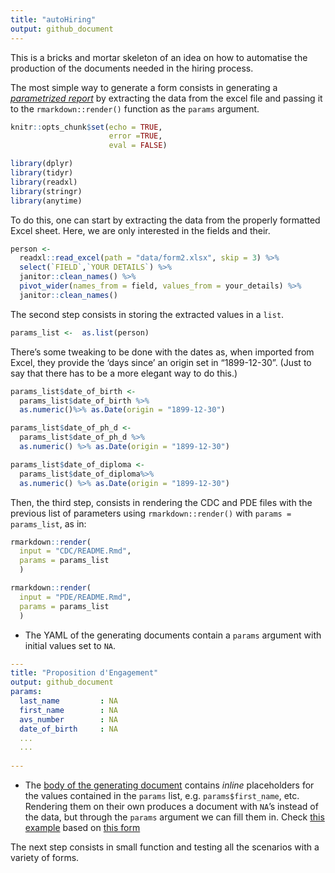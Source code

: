 ```yaml
---
title: "autoHiring"
output: github_document
---
```


This is a bricks and mortar skeleton  of an idea on how to automatise the production of the documents needed in the hiring process.

The most simple way to generate a form consists in generating a [_parametrized report_](https://rmarkdown.rstudio.com/developer_parameterized_reports.html%23parameter_types%2F#Passing_Parameters) by extracting the data from the excel file and passing it to the `rmarkdown::render()` function as the `params` argument.

```r
knitr::opts_chunk$set(echo = TRUE, 
                      error =TRUE, 
                      eval = FALSE)
```

```r
library(dplyr)
library(tidyr)
library(readxl)
library(stringr)
library(anytime)
```

To do this, one can start by extracting the data from the properly formatted Excel sheet. Here, we are only interested in the fields and their. 

```r
person <- 
  readxl::read_excel(path = "data/form2.xlsx", skip = 3) %>% 
  select(`FIELD`,`YOUR DETAILS`) %>% 
  janitor::clean_names() %>% 
  pivot_wider(names_from = field, values_from = your_details) %>% 
  janitor::clean_names()
```

The second step consists in storing the extracted values in a `list`.

```r
params_list <-  as.list(person)
```

There's some tweaking to be done with the dates as, when imported from Excel, they provide the 'days since' an origin set in  "1899-12-30". (Just to say that there has to be a more elegant way to do this.) 

```r
params_list$date_of_birth <- 
  params_list$date_of_birth %>% 
  as.numeric()%>% as.Date(origin = "1899-12-30")

params_list$date_of_ph_d <- 
  params_list$date_of_ph_d %>% 
  as.numeric() %>% as.Date(origin = "1899-12-30")

params_list$date_of_diploma <- 
  params_list$date_of_diploma%>% 
  as.numeric() %>% as.Date(origin = "1899-12-30")

```


Then, the third step, consists in rendering the CDC and PDE files with the previous list of parameters using `rmarkdown::render()` with `params = params_list`, as in:

```r
rmarkdown::render(
  input = "CDC/README.Rmd", 
  params = params_list
  )

rmarkdown::render(
  input = "PDE/README.Rmd",
  params = params_list
  )
```

- The YAML of the generating documents contain a `params` argument with initial values set to `NA`.

```YAML
---
title: "Proposition d'Engagement"
output: github_document
params:
  last_name         : NA
  first_name        : NA
  avs_number        : NA
  date_of_birth     : NA
  ...
  ...
  
---
```

- The [body of the generating document](PDE/README.Rmd) contains _inline_ placeholders for the values contained in the `params` list, e.g. `params$first_name`, etc. Rendering them on their own produces a document with `NA`'s instead of the data, but through the `params` argument we can fill them in. Check [this example](PDE/README.md) based on [this form](data/form2.xlsx)

The next step consists in small function and testing all the scenarios with a variety of forms. 


